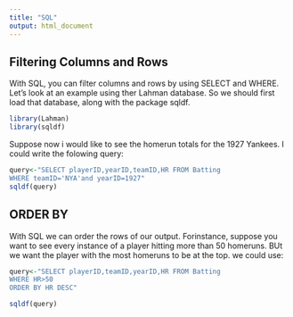 ```yaml
---
title: "SQL"
output: html_document
---
```


## Filtering Columns and Rows

With SQL, you can filter columns and rows by using SELECT and WHERE. Let's look at an example using ther Lahman database. So we should first load that database, along with the package sqldf.

```r
library(Lahman)
library(sqldf)
```

Suppose now i would like to see the homerun totals for the 1927 Yankees. I could write the folowing query: 

```r
query<-"SELECT playerID,yearID,teamID,HR FROM Batting
WHERE teamID='NYA'and yearID=1927"
sqldf(query)
```


## ORDER BY 

With SQL we can order the rows of our output. Forinstance, suppose you want to see every instance of a player hitting more than 50 homeruns. BUt we want the player with the most homeruns to be at the top. we could use:

```r
query<-"SELECT playerID,teamID,yearID,HR FROM Batting
WHERE HR>50
ORDER BY HR DESC"

sqldf(query)
```

